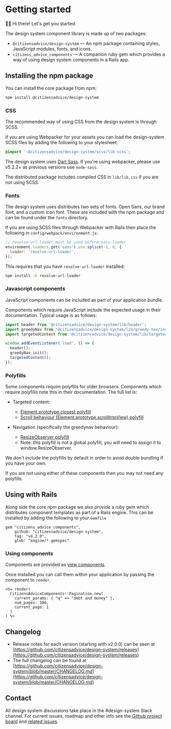 
<Meta title="Getting started" />

# Getting started

👋🏼 Hi there! Let's get you started.

The design system component library is made up of two packages:

- `@citizensadvice/design-system` — An npm package containing styles, JavaScript modules, fonts, and icons.
- `citizens_advice_components` — A companion ruby gem which provides a way of using design system components in a Rails app.

## Installing the npm package

You can install the core package from npm:

```sh
npm install @citizensadvice/design-system
```

### CSS

The recommended way of using CSS from the design system is through SCSS.

If you are using Webpacker for your assets you can load the design-system SCSS files by adding the following to your stylesheet:

```scss
@import '~@citizensadvice/design-system/scss/lib.scss';
```

The design system uses [Dart Sass](https://sass-lang.com/dart-sass). If you're using webpacker, please use v5.2.2+ as previous versions use `node-sass`.

The distributed package includes compiled CSS in `lib/lib.css` if you are not using SCSS.

### Fonts

The design system uses distributes two sets of fonts. Open Sans, our brand font, and a custom icon font. These are included with the npm package and can be found under the `fonts` directory.

If you are using SCSS files through Webpacker with Rails then place the following in `config/webpack/environment.js`:

```js
// resolve-url-loader must be used before sass-loader
environment.loaders.get('sass').use.splice(-1, 0, {
  loader: 'resolve-url-loader',
});
```

This requires that you have `resolve-url-loader` installed:

```sh
npm install -D resolve-url-loader
```

### Javascript components

JavaScript components can be included as part of your application bundle.

Components which require JavaScript include the expected usage in their documentation. Typical usage is as follows:

```js
import header from '@citizensadvice/design-system/lib/header';
import greedyNav from '@citizensadvice/design-system/lib/greedy-nav/index';
import targetedContent from '@citizensadvice/design-system/lib/targeted-content';

window.addEventListener('load', () => {
  header();
  greedyNav.init();
  targetedContent();
});
```

### Polyfills

Some components require polyfills for older browsers. Components which require polyfills note this in their documentation. The full list is:

- Targeted content:

  - [Element.prototype.closest polyfill](https://www.npmjs.com/package/element-closest)
  - [Scroll behaviour (Element.prototype.scrollIntoView) polyfill](https://github.com/wessberg/scroll-behavior-polyfill)

- Navigation (specifically the greedynav behaviour):
  - [ResizeObserver polyfill](https://www.npmjs.com/package/resize-observer-polyfill)
  - Note: this polyfill is not a global polyfill, you will need to assign it to window.ResizeObserver.

We don't include the polyfills by default in order to avoid double bundling if you have your own.

If you are not using either of these components then you may not need any polyfills.

## Using with Rails

Along side the core npm package we also provide a ruby gem which distributes component templates as part of a Rails engine. This can be installed by adding the following to your `Gemfile`

```
gem "citizens_advice_components",
    github: "citizensadvice/design-system",
    tag: "v4.2.0",
    glob: "engine/*.gemspec"
```

### Using components

Components are provided as [view components](https://viewcomponent.org/).

Once installed you can call them within your application by passing the component to `render`.

```erb
<%= render(
  CitizensAdviceComponents::Pagination.new(
    current_params: { "q" => "debt and money" },
    num_pages: 100,
    current_page: 1
  )
) %>
```

## Changelog

- Release notes for each version (starting with v2.0.0) can be seen at [https://github.com/citizensadvice/design-system/releases](https://github.com/citizensadvice/design-system/releases)
- The full changelog can be found at [https://github.com/citizensadvice/design-system/blob/master/CHANGELOG.md](https://github.com/citizensadvice/design-system/blob/master/CHANGELOG.md)

## Contact

All design system discussions take place in the #design-system Slack channel. For current issues, roadmap and other info see the [Github project board](https://github.com/citizensadvice/design-system-testing/projects/1) and [related issues](https://github.com/citizensadvice/design-system-testing/issues).
